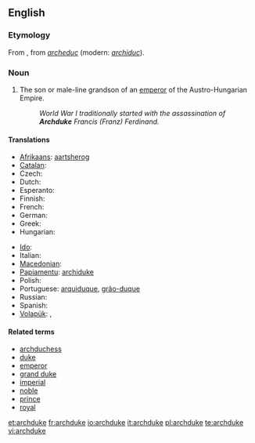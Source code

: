 ==English==
{{wikipedia}}

===Etymology===
From {{etyl|frm}}, from {{etyl|fro}} ''[[archeduc]]'' (modern: ''[[archiduc]]'').

===Noun===
{{en-noun}}

# The son or male-line grandson of an [[emperor]] of the Austro-Hungarian Empire.
#: ''World War I traditionally started with the assassination of '''Archduke''' Francis (Franz) Ferdinand.''

====Translations====
{{trans-top|rank}}
* [[Afrikaans]]: [[aartsherog]]
* [[Catalan]]: {{t|ca|arxiduc|m}}
* Czech: {{t-|cs|arcivévoda|m}}
* Dutch: {{t+|nl|aartshertog}}
* Esperanto: {{t-|eo|arkiduko|xs=Esperanto}}
* Finnish: {{t-|fi|arkkiherttua}}
* French: {{t+|fr|archiduc|m}}
* German: {{t+|de|Erzherzog|m}}
* Greek: {{t|el|αρχιδούκας|m|tr=archidoúkas|sc=Grek}}
* Hungarian: {{t+|hu|főherceg}}
{{trans-mid}}
* [[Ido]]: {{t+|io|arkiduko|xs=Ido}}
* Italian: {{t-|it|arciduca}}
* [[Macedonian]]: {{t|mk|надвојвода|m|tr=nadvójvoda}}
* [[Papiamentu]]: [[archiduke]]
* Polish: {{t-|pl|arcyksiążę|m}}
* Portuguese: [[arquiduque]], [[grão-duque]]
* Russian: {{t+|ru|эрцгерцог|m|tr=ercgérzog}}
* Spanish: {{t+|es|archiduque|m}}
* [[Volapük]]: {{qualifier|male or female}} {{t|vo|daledük}}, {{qualifier|male}} {{t|vo|hidaledük}}
{{trans-bottom}}

====Related terms====
* [[archduchess]]
* [[duke]]
* [[emperor]]
* [[grand duke]]
* [[imperial]]
* [[noble]]
* [[prince]]
* [[royal]]

[[et:archduke]]
[[fr:archduke]]
[[io:archduke]]
[[it:archduke]]
[[pl:archduke]]
[[te:archduke]]
[[vi:archduke]]